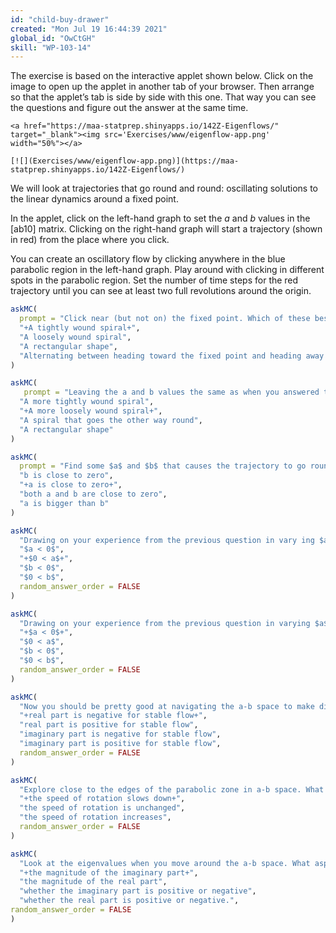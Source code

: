 ```yaml
---
id: "child-buy-drawer"
created: "Mon Jul 19 16:44:39 2021"
global_id: "OwCtGH"
skill: "WP-103-14"
---
```


The exercise is based on the interactive applet shown below. Click on the image to open up the applet in another tab of your browser. Then arrange so that the applet's tab is side by side with this one. That way you can see the questions and figure out the answer at the same time. 

```asis
<a href="https://maa-statprep.shinyapps.io/142Z-Eigenflows/" target="_blank"><img src='Exercises/www/eigenflow-app.png' width="50%"></a>
```

```asis
[![](Exercises/www/eigenflow-app.png)](https://maa-statprep.shinyapps.io/142Z-Eigenflows/)
```


We will look at trajectories that go round and round: oscillating solutions to the linear dynamics around a fixed point.

In the applet, click on the left-hand graph to set the $a$ and $b$ values in the [ab10] matrix. Clicking on the right-hand graph will start a trajectory (shown in red) from the place where you click.

You can create an oscillatory flow by clicking anywhere in the blue parabolic region in the left-hand graph. Play around with clicking in different spots in the parabolic region. Set the number of time steps for the red trajectory until you can see at least two full revolutions around the origin.

```r
askMC(
  prompt = "Click near (but not on) the fixed point. Which of these best describes the shape of the trajectory?",
  "+A tightly wound spiral+",
  "A loosely wound spiral",
  "A rectangular shape",
  "Alternating between heading toward the fixed point and heading away from it."
)
```

```r
askMC(
   prompt = "Leaving the a and b values the same as when you answered the previous question, start the trajectory about half-way from the fixed point. How does the new trajectory compare to the one from the previous problem?",
  "A more tightly wound spiral",
  "+A more loosely wound spiral+",
  "A spiral that goes the other way round",
  "A rectangular shape"
)
```


```r
askMC(
  prompt = "Find some $a$ and $b$ that causes the trajectory to go round in a closed loop. (You might not be able to get it to close it exactly, but try the best you can.) Vary $a$ leaving $b$ alone, and vice versa, so you can see how the existence of the closed loop depends on $a$ and $b$. Which of these best describes the requirement for a closed loop?",
  "b is close to zero",
  "+a is close to zero+",
  "both a and b are close to zero",
  "a is bigger than b"
)
```

```r
askMC(
  "Drawing on your experience from the previous question in vary ing $a$ and $b$, which of these best describes the requirement for a trajectory that spirals **out** from the origin?",
  "$a < 0$",
  "+$0 < a$+",
  "$b < 0$",
  "$0 < b$",
  random_answer_order = FALSE
)
```


```r
askMC(
  "Drawing on your experience from the previous question in varying $a$ and $b$, which of these best describes the requirement for a trajectory that spirals **in** toward the origin?",
  "+$a < 0$+",
  "$0 < a$",
  "$b < 0$",
  "$0 < b$",
  random_answer_order = FALSE
)
```

```r
askMC(
  "Now you should be pretty good at navigating the a-b space to make differently-shaped round-and-round trajectories. Focus for the moment on whether the spirals head in to the fixed point (stable) or away from it (unstable). What is the relationship between the eigenvalues and whether the trajectory is stable or not?",
  "+real part is negative for stable flow+",
  "real part is positive for stable flow",
  "imaginary part is negative for stable flow",
  "imaginary part is positive for stable flow",
  random_answer_order = FALSE
)
```

```r
askMC(
  "Explore close to the edges of the parabolic zone in a-b space. What happens to the trajectories compared to when a-b is in the middle of the parabolic zone?",
  "+the speed of rotation slows down+",
  "the speed of rotation is unchanged",
  "the speed of rotation increases",
  random_answer_order = FALSE
)
```

```r
askMC(
  "Look at the eigenvalues when you move around the a-b space. What aspect of the eigenvalues corresponds to the speed of revolution?",
  "+the magnitude of the imaginary part+",
  "the magnitude of the real part",
  "whether the imaginary part is positive or negative",
  "whether the real part is positive or negative.",
random_answer_order = FALSE
)
```


